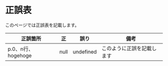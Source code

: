 # 正誤表

このページでは正誤表を記載します。

| 正誤箇所           | 正   | 誤り      | 備考                       |
| ------------------ | ---- | --------- | -------------------------- |
| p.0、n行、hogehoge | null | undefined | このように正誤を記載します |
